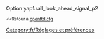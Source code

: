 {{fr/Amorce}}
Option yapf.rail_look_ahead_signal_p2

<small><<Retour à [[Main/fr/Openttd.cfg|openttd.cfg]]</small>
[[Category:fr/Réglages et préférences]]